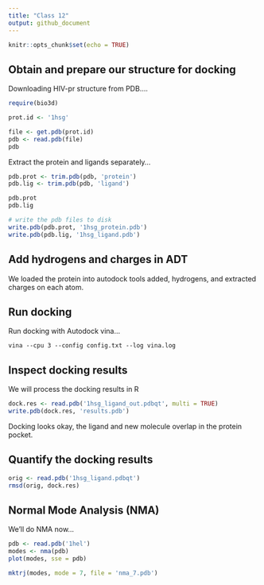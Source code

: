 ```yaml
---
title: "Class 12"
output: github_document
---
```


```r
knitr::opts_chunk$set(echo = TRUE)
```

## Obtain and prepare our structure for docking

Downloading HIV-pr structure from PDB....

```r
require(bio3d)

prot.id <- '1hsg'

file <- get.pdb(prot.id)
pdb <- read.pdb(file)
pdb
```


Extract the protein and ligands separately...

```r
pdb.prot <- trim.pdb(pdb, 'protein')
pdb.lig <- trim.pdb(pdb, 'ligand')

pdb.prot
pdb.lig

# write the pdb files to disk
write.pdb(pdb.prot, '1hsg_protein.pdb')
write.pdb(pdb.lig, '1hsg_ligand.pdb')
```


## Add hydrogens and charges in ADT
We loaded the protein into autodock tools added, hydrogens,
and extracted charges on each atom.

## Run docking
Run docking with Autodock vina...

`vina --cpu 3 --config config.txt --log vina.log`

## Inspect docking results
We will process the docking results in R

```r
dock.res <- read.pdb('1hsg_ligand_out.pdbqt', multi = TRUE)
write.pdb(dock.res, 'results.pdb')
```


Docking looks okay, the ligand and new molecule overlap in the protein pocket.

## Quantify the docking results

```r
orig <- read.pdb('1hsg_ligand.pdbqt')
rmsd(orig, dock.res)
```


## Normal Mode Analysis (NMA)

We'll do NMA now...

```r
pdb <- read.pdb('1hel')
modes <- nma(pdb)
plot(modes, sse = pdb)

mktrj(modes, mode = 7, file = 'nma_7.pdb')
```

























